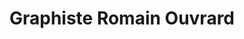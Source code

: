 ---
title: 'Graphiste Romain Ouvrard'
category: 'wordpress'
website: 'https://www.romainouvrard.fr'
year: 2021
summary: "Intégration et développement du portfolio pour Romain Ouvrard. Graphiste et rédacteur Freelance à La Rochelle. Un thème sur-mesure entièrement réalisé sur Gutenberg et ACF."
excerpt: "Intégration et développement du portfolio pour Romain Ouvrard. Graphiste et rédacteur Freelance à La Rochelle.Un thème sur-mesure avec Gutenberg."
actions:
  - Intégration des maquettes Sketch
  - Création d'un thème Sage en Mobile First
  - Création de block Gutenberg sur mesure
  - Une homepage au format One page.

image:
  thumbnail: romain-ouvrard-sm.jpg
  large: romain-ouvrard.jpg
tools:
  - sketch
  - wordpress
---